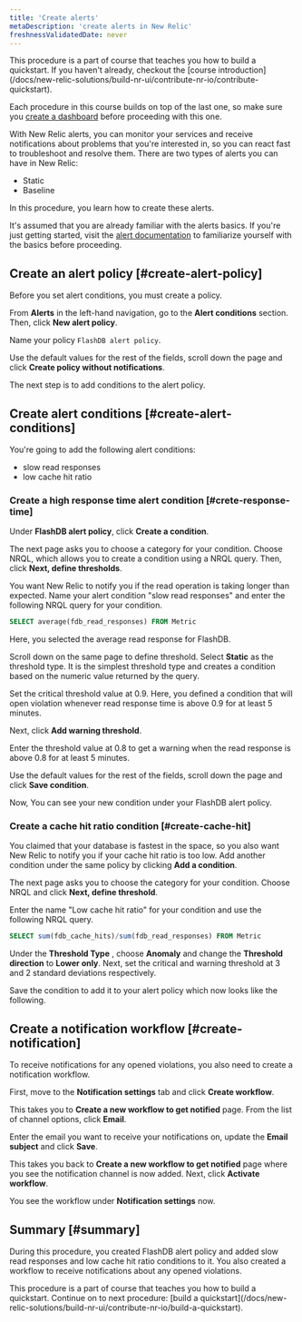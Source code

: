 ```yaml
---
title: 'Create alerts'
metaDescription: 'create alerts in New Relic'
freshnessValidatedDate: never
---
```



<Callout variant="tip">
This procedure is a part of course that teaches you how to build a quickstart. If you haven't already, checkout the [course introduction](/docs/new-relic-solutions/build-nr-ui/contribute-nr-io/contribute-quickstart).

Each procedure in this course builds on top of the last one, so make sure you [create a dashboard](/docs/new-relic-solutions/build-nr-ui/contribute-nr-io/create-a-dashboard) before proceeding with this one.
</Callout>


With New Relic alerts, you can monitor your services and receive notifications about problems that you're interested in, so you can react fast to troubleshoot and resolve them. There are two types of alerts you can have in New Relic:

- Static
- Baseline

In this procedure, you learn how to create these alerts. 

<Callout variant='tip'>

It's assumed that you are already familiar with the alerts basics. If you're just getting started, visit the [alert documentation](/docs/alerts-applied-intelligence/overview) to familiarize yourself with the basics before proceeding.

</Callout>

## Create an alert policy [#create-alert-policy]

Before you set alert conditions, you must create a policy. 

From **Alerts** in the left-hand navigation, go to the **Alert conditions** section. Then, click **New alert policy**.

Name your policy `FlashDB alert policy`. 

Use the default values for the rest of the fields, scroll down the page and click **Create policy without notifications**.

The next step is to add conditions to the alert policy. 

## Create alert conditions [#create-alert-conditions]

You're going to add the following alert conditions:
- slow read responses
- low cache hit ratio

### Create a high response time alert condition [#crete-response-time]

Under **FlashDB alert policy**, click **Create a condition**.

The next page asks you to choose a category for your condition. Choose NRQL, which allows you to create a condition using a NRQL query. Then, click **Next, define thresholds**.

You want New Relic to notify you if the read operation is taking longer than expected. Name your alert condition "slow read responses" and enter the following NRQL query for your condition.

```sql
SELECT average(fdb_read_responses) FROM Metric
```

Here, you selected the average read response for FlashDB. 

Scroll down on the same page to define threshold. Select **Static** as the threshold type. It is the simplest threshold type and creates a condition based on the numeric value returned by the query. 

Set the critical threshold value at 0.9. Here, you defined a condition that will open violation whenever read response time is above 0.9 for at least 5 minutes. 

Next, click **Add warning threshold**.

Enter the threshold value at 0.8 to get a warning when the read response is above 0.8 for at least 5 minutes.

Use the default values for the rest of the fields, scroll down the page and click **Save condition**. 

Now, You can see your new condition under your FlashDB alert policy. 


### Create a cache hit ratio condition [#create-cache-hit]

You claimed that your database is fastest in the space, so you also want New Relic to notify you if your cache hit ratio is too low. Add another condition under the same policy by clicking **Add a condition**.

The next page asks you to choose the category for your condition. Choose NRQL and click **Next, define threshold**.

Enter the name "Low cache hit ratio" for your condition and use the following NRQL query.

```sql
SELECT sum(fdb_cache_hits)/sum(fdb_read_responses) FROM Metric
```

Under the **Threshold Type** , choose **Anomaly** and change the **Threshold direction** to **Lower only**. Next, set the critical and warning threshold at 3 and 2 standard deviations respectively.

Save the condition to add it to your alert policy which now looks like the following.

## Create a notification workflow [#create-notification]

To receive notifications for any opened violations, you also need to create a notification workflow. 

First, move to the **Notification settings** tab and click **Create workflow**.

This takes you to **Create a new workflow to get notified** page. From the list of channel options, click **Email**.

Enter the email you want to receive your notifications on, update the **Email subject** and click **Save**.

This takes you back to **Create a new workflow to get notified** page where you see the notification channel is now added. Next, click **Activate workflow**.

You see the workflow under **Notification settings** now.

## Summary [#summary]

During this procedure, you created FlashDB alert policy and added slow read responses and low cache hit ratio conditions to it. You also created a workflow to receive notifications about any opened violations.

<Callout variant="tip">
    This procedure is a part of course that teaches you how to build a quickstart. Continue on to next procedure: [build a quickstart](/docs/new-relic-solutions/build-nr-ui/contribute-nr-io/build-a-quickstart).
</Callout>
